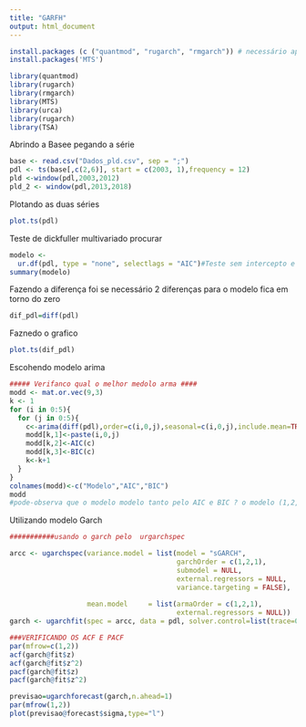 ```yaml
---
title: "GARFH"
output: html_document
---
```


```r

install.packages (c ("quantmod", "rugarch", "rmgarch")) # necessário apenas no caso de você ainda não ter instalado esses pacotes
install.packages('MTS')
```

```r
library(quantmod)
library(rugarch)
library(rmgarch)
library(MTS)
library(urca)
library(rugarch)
library(TSA)
```

Abrindo a Basee pegando a série
```r
base <- read.csv("Dados_pld.csv", sep = ";")
pdl <- ts(base[,c(2,6)], start = c(2003, 1),frequency = 12)
pld <-window(pdl,2003,2012)
pld_2 <- window(pdl,2013,2018)
```

Plotando as duas séries
```r
plot.ts(pdl)
```

Teste de dickfuller multivariado procurar
```r
modelo <-
  ur.df(pdl, type = "none", selectlags = "AIC")#Teste sem intercepto e sem tendência
summary(modelo)
```

Fazendo a diferença foi se necessário 2 diferenças para o modelo fica em torno do zero
```r
dif_pdl=diff(pdl)
```

Faznedo o grafico
```r
plot.ts(dif_pdl)
```

Escohendo modelo arima
```r
##### Verifanco qual o melhor medolo arma ####
modd <- mat.or.vec(9,3)
k <- 1
for (i in 0:5){
  for (j in 0:5){
    c<-arima(diff(pdl),order=c(i,0,j),seasonal=c(i,0,j),include.mean=TRUE,method="ML")
    modd[k,1]<-paste(i,0,j)
    modd[k,2]<-AIC(c)
    modd[k,3]<-BIC(c)
    k<-k+1
  }
}
colnames(modd)<-c("Modelo","AIC","BIC")
modd
#pode-observa que o modelo modelo tanto pelo AIC e BIC ? o modelo (1,2,1)


```

Utilizando modelo Garch
```r
###########usando o garch pelo  urgarchspec

arcc <- ugarchspec(variance.model = list(model = "sGARCH", 
                                         garchOrder = c(1,2,1), 
                                         submodel = NULL, 
                                         external.regressors = NULL, 
                                         variance.targeting = FALSE), 
                   
                   mean.model     = list(armaOrder = c(1,2,1), 
                                         external.regressors = NULL))
garch <- ugarchfit(spec = arcc, data = pdl, solver.control=list(trace=0))
```

```r
###VERIFICANDO OS ACF E PACF
par(mfrow=c(1,2))
acf(garch@fit$z)
acf(garch@fit$z^2)
pacf(garch@fit$z)
pacf(garch@fit$z^2)

```

```r
previsao=ugarchforecast(garch,n.ahead=1)
par(mfrow(1,2))
plot(previsao@forecast$sigma,type="l")
```

